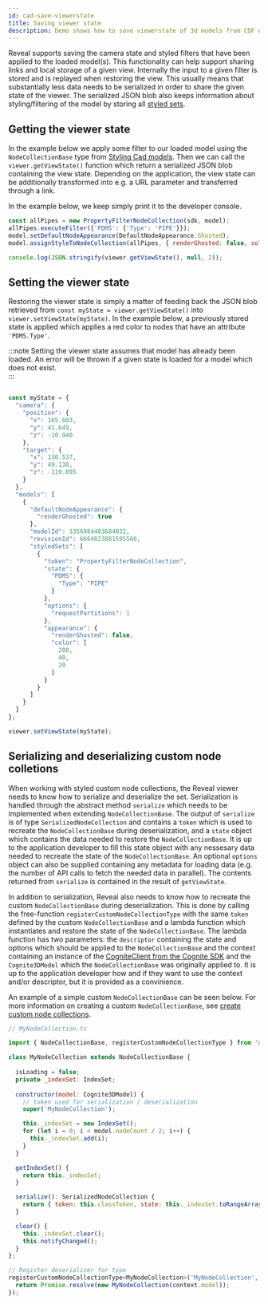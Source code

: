 ---
id: cad-save-viewerstate
title: Saving viewer state
description: Demo shows how to save viewerstate of 3d models from CDF with Cognite3DViewer.
---

Reveal supports saving the camera state and styled filters that have been applied to the loaded model(s).
This functionality can help support sharing links and local storage of a given view.
Internally the input to a given filter is stored and is replayed when restoring the view.
This usually means that substantially less data needs to be serialized in order to share the given state of the viewer.
The serialized JSON blob also keeps information about styling/filtering of the model by storing all [styled sets](./cad-styling.mdx). 

<DemoWrapper name="Cognite3DViewerDemo" />

## Getting the viewer state
In the example below we apply some filter to our loaded model using the `NodeCollectionBase` type from [Styling Cad models](./cad-styling.mdx).
Then we can call the ```viewer.getViewState()``` function which return a serialized JSON blob containing the view state.
Depending on the application, the view state can be additionally transformed into e.g. a URL parameter and transferred through a link.

In the example below, we keep simply print it to the developer console. 

```js runnable
const allPipes = new PropertyFilterNodeCollection(sdk, model);
allPipes.executeFilter({'PDMS': {'Type': 'PIPE'}});
model.setDefaultNodeAppearance(DefaultNodeAppearance.Ghosted);
model.assignStyleToNodeCollection(allPipes, { renderGhosted: false, color: [40, 200, 20] } );

console.log(JSON.stringify(viewer.getViewState(), null, 2));
```

## Setting the viewer state
Restoring the viewer state is simply a matter of feeding back the JSON blob retrieved from ```const myState = viewer.getViewState()``` into ```viewer.setViewState(myState)```.
In the example below, a previously stored state is applied which applies a red color to nodes that have an attribute `'PDMS.Type'`.

:::note
Setting the viewer state assumes that model has already been loaded. 
An error will be thrown if a given state is loaded for a model which does not exist.  
:::

```js runnable

const myState = {
  "camera": {
    "position": {
      "x": 165.603,
      "y": 41.649,
      "z": -10.940
    },
    "target": {
      "x": 130.537,
      "y": 49.138,
      "z": -119.095
    }
  },
  "models": [
    {
      "defaultNodeAppearance": {
        "renderGhosted": true
      },
      "modelId": 3356984403684032,
      "revisionId": 6664823881595566,
      "styledSets": [
        {
          "token": "PropertyFilterNodeCollection",
          "state": {
            "PDMS": {
              "Type": "PIPE"
            }
          },
          "options": {
            "requestPartitions": 1
          },
          "appearance": {
            "renderGhosted": false,
            "color": [
              200,
              40,
              20
            ]
          }
        }
      ]
    }
  ]
};

viewer.setViewState(myState);
```

## Serializing and deserializing custom node colletions
When working with styled custom node collections, the Reveal viewer needs to know how to serialize and deserialize the set.
Serialization is handled through the abstract method `serialize` which needs to be implemented when extending `NodeCollectionBase`.
The output of `serialize` is of type `SerializedNodeCollection` and contains a `token` which is used to recreate 
the `NodeCollectionBase` during deserialization, and a `state` object which contains the data needed to restore 
the `NodeCollectionBase`. It is up to the application developer to fill this state object with any nessesary 
data needed to recreate the state of the `NodeCollectionBase`. An optional `options` object can also be supplied 
containing any metadata for loading data (e.g. the number of API calls to fetch the needed data in parallel).
The contents returned from `serialize` is contained in the result of `getViewState`.

In addition to serialization, Reveal also needs to know how to recreate the custom `NodeCollectionBase` during 
deserialization. This is done by calling the free-function `registerCustomNodeCollectionType` with the same `token`
defined by the custom `NodeCollectionBase` and a lambda function which instantiates and restore the state of
the `NodeCollectionBase`. The lambda function has two parameters: the `descriptor` containing the state and 
options which should be applied to the `NodeCollectionBase` and the context containing an instance of 
the [CogniteClient from the Cognite SDK](https://docs.cognite.com/dev/guides/sdk/js/) and the `Cognite3DModel`
which the `NodeCollectionBase` was originally applied to. It is up to the application developer how and if they 
want to use the context and/or descriptor, but it is provided as a convinience. 

An example of a simple custom `NodeCollectionBase` can be seen below.
For more information on creating a custom `NodeCollectionBase`, see [create custom node collections](cad-styling-custom).
```jsx
// MyNodeCollection.ts

import { NodeCollectionBase, registerCustomNodeCollectionType } from '@cognite/reveal';

class MyNodeCollection extends NodeCollectionBase {
  
  isLoading = false;
  private _indexSet: IndexSet;
  
  constructor(model: Cognite3DModel) {
    // token used for serialization / deserialization
    super('MyNodeCollection');

    this._indexSet = new IndexSet();
    for (let i = 0; i < model.nodeCount / 2; i++) {
      this._indexSet.add(i);
    }
  }

  getIndexSet() {
    return this._indexSet;
  }

  serialize(): SerializedNodeCollection {
    return { token: this.classToken, state: this._indexSet.toRangeArray()}
  }

  clear() {
    this._indexSet.clear();
    this.notifyChanged();
  }
};

// Register deserializer for type
registerCustomNodeCollectionType<MyNodeCollection>('MyNodeCollection', (descriptor, context) => {
  return Promise.resolve(new MyNodeCollection(context.model));
});
```
